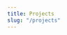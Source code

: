 ```yaml
---
title: Projects
slug: "/projects"
---
```



<div>
  <Project
    title="Movie Recommendations"
    description="An app to save and share movie recommendations, using Firebase, React and the Open Movie Database API. Feel free to sign up and add your favourite films to the list!"
    demoLink="https://movie-recommendations.netlify.com"
    githubLink="https://github.com/a-bishop/movies-to-watch"
    tech="React, Firebase, Styled Components"
  />
  <Project
    title="Outdraw"
    description="A real-time collaborative drawing app, using HTML5 Canvas, Feathers.js and neDB, a file-based data store modeled on MongoDB. Drawings persist between page loads."
    demoLink="https://sandbox.abishop.me"
    githubLink="https://github.com/a-bishop/feathers-draw"
    tech="Feathers.js, HTML5 Canvas, Web Sockets"
  />
  <Project
    title="Tone.js Drum Machine"
    description="A drum machine and arpeggiator built with the Tone.js library and lit-element, a base class for creating lightweight Web Components. Demo works best in the Chrome browser."
    demoLink="https://andrewnbishop.com/drum-machine"
    githubLink="https://github.com/a-bishop/drum-machine"
    tech="Tone.js, Web Components"
  />
  <Project
    title="Population Stats"
    description="A React single page application that allows users to compare up to six country populations in a bar graph. Uses the D3 library."
    demoLink="https://andrewnbishop.com/population-stats"
    githubLink="https://github.com/a-bishop/population-stats"
    tech="React, D3"
  />
  <Project
    title="Podblast"
    description="An iOS podcast search and recommendation app, consuming the ListenNotes API and featuring infinite scroll. Search by topic, podcast name, or by genre, and save favourite podcasts for later."
    demoLink="https://github.com/a-bishop/podBlast"
    githubLink="https://github.com/a-bishop/podBlast"
    tech="Swift, XCode, ListenNotes API"
  />
  <Project
    title="Battlesnake"
    description="A snake AI written in Node to compete in the intermediate category at Battlesnake, a programming competition."
    demoLink="https://github.com/a-bishop/battlesnake-samuel"
    githubLink="https://github.com/a-bishop/battlesnake-samuel"
    tech="JavaScript, Node, Express, lodash"
  />
  <Project
    title="JS Messageboard"
    description="Isomorphic JavaScript messageboard application with a responsive front-end and custom authentication and authorization scheme. Built for Camosun program's second-year final Web Services project."
    demoLink="https://js-messageboard.herokuapp.com/"
    githubLink="https://github.com/a-bishop/js-msgboard"
    tech="Node, React, MongoDB, Webpack, Bootstrap"
  />
  <Project
    title="Mick's Licks"
    description="An e-commerce web application built with the LAMP stack to sell used vinyl records, with login verification, a cart system and online payment integration. Created with a team of three other developers as final project for Web Applications class."
    demoLink="https://github.com/a-bishop/micks-licks"
    githubLink="https://github.com/a-bishop/micks-licks"
    tech="JavaScript, HTML, CSS, PHP, MySQL, Bootstrap, GitLab"
  />
</div>
